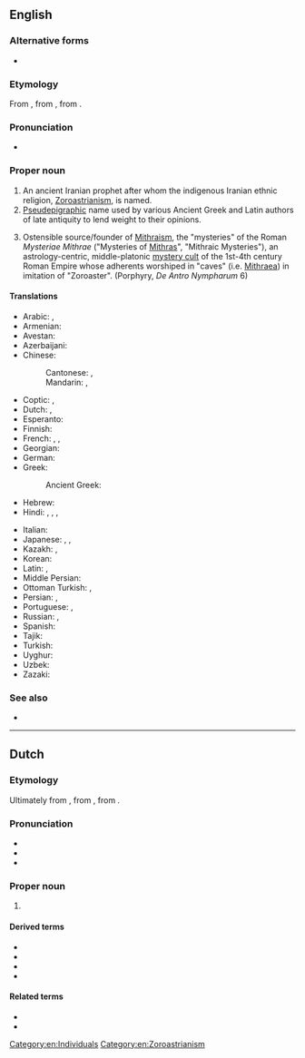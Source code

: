 ==English==
{{wikipedia}}

===Alternative forms===
* {{l|en|Zarathustra}} {{gloss|directly from Avestan}}

===Etymology===
From {{der|en|la|Zōroastrēs}}, from {{der|en|grc|Ζωροάστρης}}, from {{etyl|ae|en}} {{m|ae|sc=Avst|𐬰𐬀𐬭𐬀𐬚𐬎𐬱𐬙𐬭𐬀}}.

===Pronunciation===
* {{IPA|en|/ˌzɒɹoʊˈæstəɹ/|/ˈzɒɹoʊˌæstəɹ/}}

===Proper noun===
{{en-proper noun}}

# An ancient Iranian prophet after whom the indigenous Iranian ethnic religion, [[Zoroastrianism]], is named.
# [[pseudepigraphic|Pseudepigraphic]] name used by various Ancient Greek and Latin authors of late antiquity to lend weight to their opinions.
# {{rfc-sense|en}} Ostensible source/founder of [[Mithraism]], the "mysteries" of the Roman ''Mysteriae Mithrae'' ("Mysteries of [[Mithras]]", "Mithraic Mysteries"), an astrology-centric, middle-platonic [[mystery cult]] of the 1st-4th century Roman Empire whose adherents worshiped in "caves" (i.e. [[Mithraeum|Mithraea]]) in imitation of "Zoroaster". (Porphyry, ''De Antro Nympharum'' 6)

====Translations====
{{trans-top|founder of Zoroastrianism}}
* Arabic: {{t|ar|زَرَادُشْت|m}}, {{t|ar|زَرَادَشْت|m}}
* Armenian: {{t|hy|Զրադաշտ}}
* Avestan: {{t|ae|𐬰𐬀𐬭𐬀𐬚𐬎𐬱𐬙𐬭𐬀}}
* Azerbaijani: {{t|az|Zərdüşt}}
* Chinese:
*: Cantonese: {{t|yue|蘇魯支}}, {{t|yue|苏鲁支|tr=sou1 lou5 zi1}}
*: Mandarin: {{t|cmn|蘇魯支}}, {{t|cmn|苏鲁支|tr=Sūlǔzhī}}
* Coptic: {{t|cop|ⲍⲁⲣⲇⲣⲟⲩϣⲧ|m}}, {{t|cop|ⲍⲁⲣⲁⲇⲏⲥ|m}}
* Dutch: {{t|nl|Zoroaster|m}}, {{t|nl|Zarathoestra|m}}
* Esperanto: {{t|eo|Zaratuŝtro}}
* Finnish: {{t+|fi|Zarathustra}}
* French: {{t+|fr|Zoroastre|m}}, {{t|fr|Zarathushtra|m}}, {{t+|fr|Zarathoustra|m}}
* Georgian: {{t|ka|ზარათუშტრა}}
* German: {{t|de|Zarathustra|m}}
* Greek: {{t+|el|Ζωροάστρης|m}}
*: Ancient Greek: {{l|grc|Ζωροάστρης}}
* Hebrew: {{t|he|זרתוסטרא|m|tr=zaratústra}}
* Hindi: {{t|hi|ज़रथुश्त्र|m}}, {{t|hi|जारोस्टर|m}}, {{t+|hi|जरदुश्त}}, {{t+|hi|जरतुश्त|m}}
{{trans-mid}}
* Italian: {{t|it|Zoroastro|m}}
* Japanese: {{t|ja|ゾロアスター|tr=Zoroasutā|sc=Jpan}}, {{t|ja|ザラスシュトラ|tr=Zarasushutora|sc=Jpan}}, {{t|ja|ツァラトゥストラ|tr=Tsaratusutora}}
* Kazakh: {{t|kk|Зардұшт}}, {{t|kk|Заратуштра}}
* Korean: {{t|ko|^조로아스터}}
* Latin: {{t|la|Zoroaster|m}}, {{t|la|Zōroastrēs}}
* Middle Persian: {{t|pal|𐭦𐭫𐭲𐭥𐭱𐭲|ts=zardušt}}
* Ottoman Turkish: {{t|ota|زردشت|tr=Zerdüşt}}, {{t|ota|زراتشت|tr=Zeratüşt}}
* Persian: {{t+|fa|زردشت|tr=zardošt}}, {{t+|fa|زرتشت|tr=zartošt}}
* Portuguese: {{t|pt|Zoroastro|m}}, {{t|pt|Zaratustra|m}}
* Russian: {{t|ru|Зарату́стра|m}}, {{t|ru|Зороа́стр}}
* Spanish: {{t+|es|Zoroastro|m}}
* Tajik: {{t|tg|Зардушт|sc=Cyrl}}
* Turkish: {{t+|tr|Zerdüşt}}
* Uyghur: {{t|ug|زەردۇشت}}
* Uzbek: {{t|uz|Zardusht}}
* Zazaki: {{t|zza|Zerduşt}}
{{trans-bottom}}

===See also===
* {{l|en|Zoroastrian}}

[[Category:en:Individuals]]
[[Category:en:Zoroastrianism]]

----

==Dutch==

===Etymology===
Ultimately from {{der|nl|la|Zōroastrēs}}, from {{der|nl|grc|Ζωροάστρης}}, from {{der|nl|ae|𐬰𐬀𐬭𐬀𐬚𐬎𐬱𐬙𐬭𐬀}}.

===Pronunciation===
* {{IPA|nl|/ˌzoː.roːˈɑs.tər/|[ˌzoː.roʊ̯ˈɑs.tər]|qual2=Northern Standard Dutch}}
* {{hyphenation|nl|Zo|ro|as|ter|}}
* {{rhyme|nl|ɑstər}}

===Proper noun===
{{nl-proper noun|m}}

# {{l|en|Zoroaster}}
#: {{syn|nl|Zarathoestra}}

====Derived terms====
* {{l|nl|zoroastriër}}
* {{l|nl|zoroastrisch}}
* {{l|nl|zoroastrisme}}
* {{l|nl|zoroastrist}}

====Related terms====
* {{l|nl|Zarathoestra}}
* {{l|nl|zoroastristisch}}